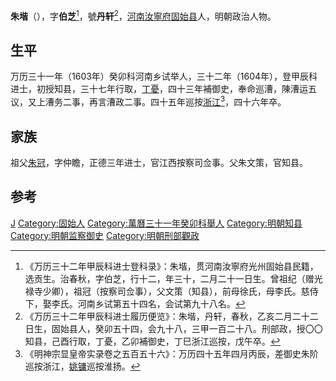 '''朱堦'''（{{bd|？||1618年|catIdx=}}），字'''伯芝'''<ref>《万历三十二年甲辰科进士登科录》：朱堦，贯河南汝寧府光州固始县民籍，选贡生。治春秋，字伯芝，行十二，年三十，二月二十一日生。曾祖纪（赠光禄寺少卿），祖冠（按察司佥事），父文策（知县），前母徐氏，母李氏。慈侍下，娶李氏。河南乡试第五十四名，会试第九十八名。</ref>，號'''丹轩'''<ref>《万历三十二年甲辰科进士履历便览》：朱堦，丹轩，春秋，乙亥二月二十二日生，固始县人，癸卯五十四，会九十八，三甲一百二十八。刑部政，授〇〇知县，己酉行取，丁憂，乙卯補御史，丁巳浙江巡按，戊午卒。</ref>，[[河南|河南]][[汝寧府|汝寧府]][[固始县|固始县]]人，明朝政治人物。

== 生平 ==
万历三十一年（1603年）癸卯科河南乡试举人，三十二年（1604年），登甲辰科进士，初授知县，三十七年行取，[[丁憂|丁憂]]，四十三年補御史，奉命巡漕，陳漕运五议，又上漕务二事，再言漕政二事。四十五年巡按[[浙江|浙江]]<ref>《明神宗显皇帝实录卷之五百五十六》：万历四十五年四月丙辰，差御史朱阶巡按浙江，[[姚镛|姚镛]]巡按淮扬。</ref>，四十六年卒。

== 家族 ==
祖父[[朱冠|朱冠]]，字仲瞻，正德三年进士，官江西按察司佥事。父朱文策，官知县。

==参考==
{{reflist}}

{{萬曆三十二年甲辰科殿試金榜}}

{{Authority control}}

{{DEFAULTSORT:}}
[[Category:朱姓|J]]
[[Category:固始人|Category:固始人]]
[[Category:萬曆三十一年癸卯科舉人|Category:萬曆三十一年癸卯科舉人]]
[[Category:明朝知县|Category:明朝知县]]
[[Category:明朝监察御史|Category:明朝监察御史]]
[[Category:明朝刑部觀政|Category:明朝刑部觀政]]


{{明朝人物小作品}}